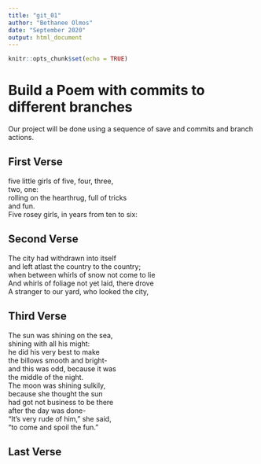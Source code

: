 ```yaml
---
title: "git_01"
author: "Bethanee Olmos"
date: "September 2020"
output: html_document
---
```


```r
knitr::opts_chunk$set(echo = TRUE)
```
# Build a Poem with commits to different branches
Our project will be done using a sequence of save and commits and branch actions.
<!-- Do not modify or change any text in "!--" bracketed areas such as this --- these are instructions to
you, if you change any of this the git program will notice it and compromise your git merging strategy !-->

## First Verse 
<!--Put the first five lines of a poem by Lewis Carrol in this section!-->

five little girls of five, four, three,  
two, one:  
rolling on the hearthrug, full of tricks  
and fun.  
Five rosey girls, in years from ten to six:  

## Second Verse
<!--Put the first five lines of a poem by Robert Frost here!-->

The city had withdrawn into itself  
and left atlast the country to the country;  
when between whirls of snow not come to lie  
And whirls of foliage not yet laid, there drove  
A stranger to our yard, who looked the city,  

## Third Verse
<!--Put the first two verses of The Walrus and the Carpenter here!-->
 The sun was shining on the sea,  
shining with all his might:  
he did his very best to make  
the billows smooth and bright-  
and this was odd, because it was  
the middle of the night.  
 The moon was shining sulkily,  
because she thought the sun  
had got not business to be there  
after the day was done-  
"It's very rude of him," she said,  
"to come and spoil the fun."  


## Last Verse
<!--Put a short poem of your choice 8-20 lines,here!-->
